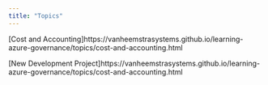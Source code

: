 ```yaml
---
title: "Topics"
---
```


[Cost and Accounting]https://vanheemstrasystems.github.io/learning-azure-governance/topics/cost-and-accounting.html

[New Development Project]https://vanheemstrasystems.github.io/learning-azure-governance/topics/cost-and-accounting.html
